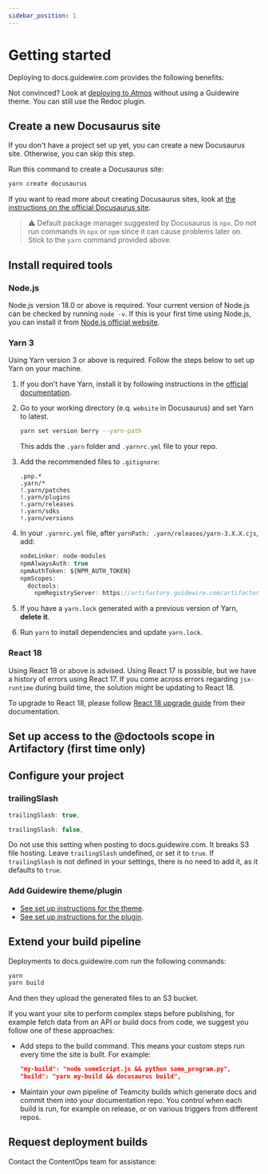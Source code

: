 ```yaml
---
sidebar_position: 1
---
```


# Getting started

Deploying to docs.guidewire.com provides the following benefits:


<Benefits />

Not convinced? Look at [deploying to Atmos](./deploy-to-atmos.mdx) without using
a Guidewire theme. You can still use the Redoc plugin.

## Create a new Docusaurus site

If you don't have a project set up yet, you can create a new Docusaurus site.
Otherwise, you can skip this step.

Run this command to create a Docusaurus site:

```bash
yarn create docusaurus
```

If you want to read more about creating Docusaurus sites, look at
[the instructions on the official Docusaurus site](https://docusaurus.io/docs/installation).

> :warning: Default package manager suggested by Docusaurus is `npx`. Do not run
> commands in `npx` or `npm` since it can cause problems later on. Stick to the
> `yarn` command provided above.

## Install required tools

### Node.js

Node.js version 18.0 or above is required. Your current version of Node.js can
be checked by running `node -v`. If this is your first time using Node.js, you
can install it from [Node.js official website](https://nodejs.org/en/download/).

### Yarn 3

Using Yarn version 3 or above is required. Follow the steps below to set up Yarn
on your machine.

1. If you don't have Yarn, install it by following instructions in the
   [official documentation](https://yarnpkg.com/getting-started/install).
2. Go to your working directory (e.q. `website` in Docusaurus) and set Yarn to
   latest.

   ```bash
   yarn set version berry --yarn-path
   ```

   This adds the `.yarn` folder and `.yarnrc.yml` file to your repo.

3. Add the recommended files to `.gitignore`:

   ```git title=".gitignore"
   .pnp.*
   .yarn/*
   !.yarn/patches
   !.yarn/plugins
   !.yarn/releases
   !.yarn/sdks
   !.yarn/versions
   ```

4. In your `.yarnrc.yml` file, after `yarnPath: .yarn/releases/yarn-3.X.X.cjs`,
   add:

   ```js yaml title=".yarnrc.yml"
   nodeLinker: node-modules
   npmAlwaysAuth: true
   npmAuthToken: ${NPM_AUTH_TOKEN}
   npmScopes:
     doctools:
       npmRegistryServer: https://artifactory.guidewire.com/artifactory/api/npm/doctools-npm-dev/
   ```

5. If you have a `yarn.lock` generated with a previous version of Yarn, **delete
   it**.
6. Run `yarn` to install dependencies and update `yarn.lock`.

### React 18

Using React 18 or above is advised. Using React 17 is possible, but we have a
history of errors using React 17. If you come across errors regarding
`jsx-runtime` during build time, the solution might be updating to React 18.

To upgrade to React 18, please follow
[React 18 upgrade guide](https://react.dev/blog/2022/03/08/react-18-upgrade-guide) from their documentation.

## Set up access to the @doctools scope in Artifactory (first time only)


<Artifactory />

## Configure your project

### trailingSlash


<RightWrong>
<Right>

```js title="docusaurus.config.js"
trailingSlash: true,
```

</Right>
<Wrong>

```js title="docusaurus.config.js"
trailingSlash: false,
```

</Wrong>
</RightWrong>

Do not use this setting when posting to docs.guidewire.com. It breaks S3 file
hosting. Leave `trailingSlash` undefined, or set it to `true`. If
`trailingSlash` is not defined in your settings, there is no need to add it, as
it defaults to `true`.

### Add Guidewire theme/plugin

- [See set up instructions for the theme](./Themes/Classic/set-up-theme.mdx).
- [See set up instructions for the plugin](./Plugins/Redoc/set-up-plugin.mdx).

## Extend your build pipeline

Deployments to docs.guidewire.com run the following commands:

```sh
yarn
yarn build
```

And then they upload the generated files to an S3 bucket.

If you want your site to perform complex steps before publishing, for example
fetch data from an API or build docs from code, we suggest you follow one of
these approaches:

- Add steps to the build command. This means your custom steps run every time
  the site is built. For example:
  ```json title="package.json"
  "my-build": "node someScript.js && python some_program.py",
  "build": "yarn my-build && docusaurus build",
  ```
- Maintain your own pipeline of Teamcity builds which generate docs and commit
  them into your documentation repo. You control when each build is run, for
  example on release, or on various triggers from different repos.

## Request deployment builds

Contact the ContentOps team for assistance:


<ContactInfo />
